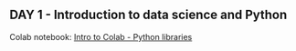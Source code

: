 ## DAY 1 - Introduction to data science and Python {.unnumbered}

Colab notebook: [Intro to Colab - Python libraries](https://colab.research.google.com/drive/1hpRnl32yQDLyrNZ0Pg00O_Ag7tkSrBcV?usp=sharing)